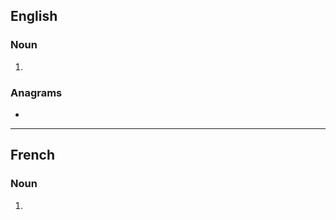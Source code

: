 ==English==

===Noun===
{{head|en|noun form}}

# {{plural of|en|aiglet}}

===Anagrams===
* {{anagrams|en|a=aegilst|Glasite|agilest|ligates|siltage}}

----

==French==

===Noun===
{{head|fr|noun form|g=m}}

# {{plural of|fr|aiglet}}